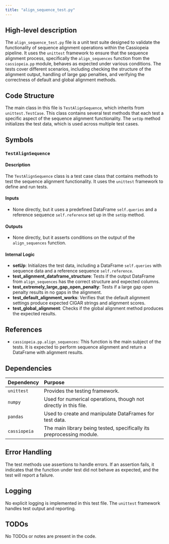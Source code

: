 ```yaml
---
title: "align_sequence_test.py"
---
```


## High-level description

The `align_sequence_test.py` file is a unit test suite designed to validate the functionality of sequence alignment operations within the Cassiopeia pipeline. It uses the `unittest` framework to ensure that the sequence alignment process, specifically the `align_sequences` function from the `cassiopeia.pp` module, behaves as expected under various conditions. The tests cover different scenarios, including checking the structure of the alignment output, handling of large gap penalties, and verifying the correctness of default and global alignment methods.

## Code Structure

The main class in this file is `TestAlignSequence`, which inherits from `unittest.TestCase`. This class contains several test methods that each test a specific aspect of the sequence alignment functionality. The `setUp` method initializes the test data, which is used across multiple test cases.

## Symbols

### `TestAlignSequence`
#### Description
The `TestAlignSequence` class is a test case class that contains methods to test the sequence alignment functionality. It uses the `unittest` framework to define and run tests.

#### Inputs
- None directly, but it uses a predefined DataFrame `self.queries` and a reference sequence `self.reference` set up in the `setUp` method.

#### Outputs
- None directly, but it asserts conditions on the output of the `align_sequences` function.

#### Internal Logic
- **setUp**: Initializes the test data, including a DataFrame `self.queries` with sequence data and a reference sequence `self.reference`.
- **test_alignment_dataframe_structure**: Tests if the output DataFrame from `align_sequences` has the correct structure and expected columns.
- **test_extremely_large_gap_open_penalty**: Tests if a large gap open penalty results in no gaps in the alignment.
- **test_default_alignment_works**: Verifies that the default alignment settings produce expected CIGAR strings and alignment scores.
- **test_global_alignment**: Checks if the global alignment method produces the expected results.

## References

- `cassiopeia.pp.align_sequences`: This function is the main subject of the tests. It is expected to perform sequence alignment and return a DataFrame with alignment results.

## Dependencies

| Dependency | Purpose |
|:-----------|:--------|
| `unittest` | Provides the testing framework. |
| `numpy` | Used for numerical operations, though not directly in this file. |
| `pandas` | Used to create and manipulate DataFrames for test data. |
| `cassiopeia` | The main library being tested, specifically its preprocessing module. |

## Error Handling

The test methods use assertions to handle errors. If an assertion fails, it indicates that the function under test did not behave as expected, and the test will report a failure.

## Logging

No explicit logging is implemented in this test file. The `unittest` framework handles test output and reporting.

## TODOs

No TODOs or notes are present in the code.